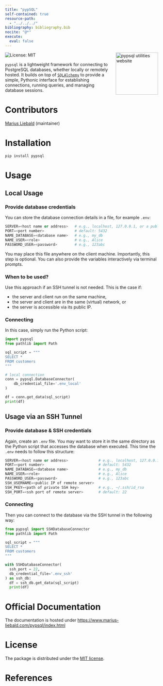 ```yaml
---
title: "pypSQL"
self-contained: true
resource-path:
  - "../../../"
bibliography: bibliography.bib
nocite: "@*"
execute:
  eval: false
---
```


<a href="https://www.marius-liebald.com/pypsql/index.html" style="float:right; margin-left:10px;">
  <img src="_static/img/pypsql_logo_dark.png" style="height:139px !important; width:auto !important;" alt="pypsql utilities website" />
</a>


<!-- badges: start -->
![License: MIT](https://img.shields.io/badge/License-MIT-blue.svg)
<!-- badges: end -->

`pypsql` is a lightweight framework for connecting to PostgreSQL databases, whether locally or remotely hosted. It builds on top of [`SQLAlchemy`](https://www.sqlalchemy.org/) to provide a simple, Pythonic interface for establishing connections, running queries, and managing database sessions.

# Contributors

[Marius Liebald](https://www.marius-liebald.de) (maintainer)

# Installation

```bash
pip install pypsql
```

# Usage

## Local Usage

### Provide database credentials

You can store the database connection details in a file, for example `.env`:

```python
SERVER=<host name or address>   # e.g., localhost, 127.0.0.1, or a public IP
PORT=<port number>              # default: 5432
NAME_DATABASE=<database name>   # e.g., my_db
NAME_USER=<role>                # e.g., Alice
PASSWORD_USER=<password>        # e.g., 123abc
```

You may place this file anywhere on the client machine. Importantly, this step is optional. You can also provide the variables interactively via terminal prompts.

### When to be used?

Use this approach if an SSH tunnel is not needed. This is the case if:

- the server and client run on the same machine,
- the server and client are in the same (virtual) network, or
- the server is accessible via its public IP.

### Connecting

In this case, simply run the Python script:


```python
import pypsql
from pathlib import Path

sql_script = """
SELECT *
FROM customers
"""

# local connection
conn = pypsql.DatabaseConnector(
    db_credential_file='.env_local'
)

df = conn.get_data(sql_script)
print(df)
```

## Usage via an SSH Tunnel

### Provide database & SSH credentials

Again, create an `.env` file. You may want to store it in the same directory as the Python script that accesses the database when executed. This time the `.env` needs to follow this structure:

```python
SERVER=<host name or address>              # e.g., localhost, 127.0.0.1
PORT=<port number>                         # default: 5432
NAME_DATABASE=<database name>              # e.g., my_db
NAME_USER=<role>                           # e.g., Alice
PASSWORD_USER=<password>                   # e.g., 123abc
SSH_USERNAME=<public IP of remote server>
SSH_PKEY=<path of private SSH key>         # e.g., ~/.ssh/id_rsa
SSH_PORT=<ssh port of remote server>       # default: 22
```

### Connecting

Then you can connect to the database via the SSH tunnel in the following way:

```python
from pypsql import SSHDatabaseConnector
from pathlib import Path

sql_script = """
SELECT *
FROM customers
"""

with SSHDatabaseConnector(
  ssh_port = 22,
  db_credential_file='.env_ssh'
) as ssh_db:    
  df = ssh_db.get_data(sql_script)
  print(df)
```

# Official Documentation

The documentation is hosted under [https://www.marius-liebald.com/pypsql/index.html](https://www.marius-liebald.com/pypsql/index.html)

# License

The package is distributed under the [MIT license](LICENSE.html).

# References

::: {#refs}
:::